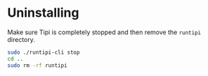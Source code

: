 # Uninstalling

Make sure Tipi is completely stopped and then remove the `runtipi` directory.

```bash
sudo ./runtipi-cli stop
cd ..
sudo rm -rf runtipi
```

